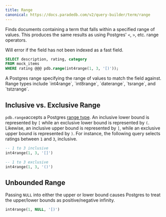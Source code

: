 ```yaml
---
title: Range
canonical: https://docs.paradedb.com/v2/query-builder/term/range
---
```


Finds documents containing a term that falls within a specified range of values. This produces the same results as using
Postgres' `<`, `>`, etc. range operators.

<Note>Will error if the field has not been indexed as a fast field.</Note>

```sql
SELECT description, rating, category
FROM mock_items
WHERE rating @@@ pdb.range(int4range(1, 3, '[)'));
```

<div className="mt-8" />

<ParamField body="range" required>
  A Postgres range specifying the range of values to match the field against.
  Range types include `int4range`, `int8range`, `daterange`, `tsrange`, and
  `tstzrange`.
</ParamField>

## Inclusive vs. Exclusive Range

`pdb.range`accepts a Postgres [range type](https://www.postgresql.org/docs/current/rangetypes.html).
An inclusive lower bound is represented by `[` while an exclusive lower bound is represented by `(`. Likewise, an inclusive upper bound is represented by `]`, while an exclusive upper bound is represented by `)`.
For instance, the following query selects ratings between `1` and `3`, inclusive.

```sql
-- 1 to 3 inclusive
int4range(1, 3, '[]')

-- 1 to 3 exclusive
int4range(1, 3, '()')
```

## Unbounded Range

Passing `NULL` into either the upper or lower bound causes Postgres to treat the upper/lower bounds as
positive/negative infinity.

```sql
int4range(1, NULL, '[)')
```
